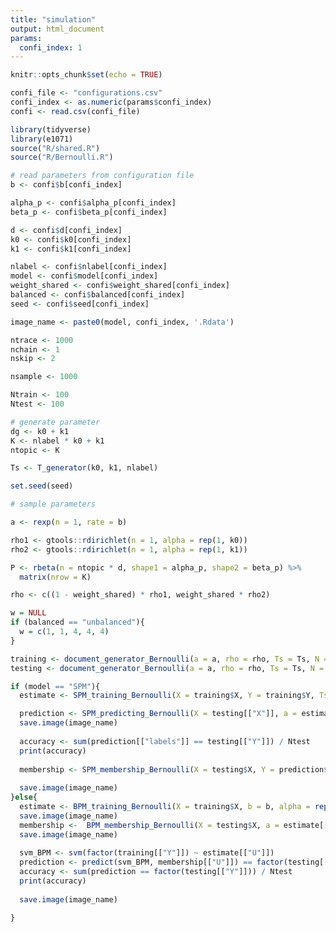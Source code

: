 ```yaml
---
title: "simulation"
output: html_document
params:
  confi_index: 1
---
```


```r
knitr::opts_chunk$set(echo = TRUE)
```

```r
confi_file <- "configurations.csv"
confi_index <- as.numeric(params$confi_index)
confi <- read.csv(confi_file)
```

```r
library(tidyverse)
library(e1071)
source("R/shared.R")
source("R/Bernoulli.R")
```

```r
# read parameters from configuration file
b <- confi$b[confi_index]

alpha_p <- confi$alpha_p[confi_index]
beta_p <- confi$beta_p[confi_index]

d <- confi$d[confi_index]
k0 <- confi$k0[confi_index]
k1 <- confi$k1[confi_index]

nlabel <- confi$nlabel[confi_index]
model <- confi$model[confi_index]
weight_shared <- confi$weight_shared[confi_index]
balanced <- confi$balanced[confi_index]
seed <- confi$seed[confi_index]

image_name <- paste0(model, confi_index, '.Rdata')

ntrace <- 1000
nchain <- 1
nskip <- 2

nsample <- 1000

Ntrain <- 100
Ntest <- 100
```

```r
# generate parameter
dg <- k0 + k1
K <- nlabel * k0 + k1
ntopic <- K

Ts <- T_generator(k0, k1, nlabel)
```

```r
set.seed(seed)

# sample parameters

a <- rexp(n = 1, rate = b)

rho1 <- gtools::rdirichlet(n = 1, alpha = rep(1, k0))
rho2 <- gtools::rdirichlet(n = 1, alpha = rep(1, k1))

P <- rbeta(n = ntopic * d, shape1 = alpha_p, shape2 = beta_p) %>%
  matrix(nrow = K)

rho <- c((1 - weight_shared) * rho1, weight_shared * rho2)

w = NULL
if (balanced == "unbalanced"){
  w = c(1, 1, 4, 4, 4)
}
```
```r
training <- document_generator_Bernoulli(a = a, rho = rho, Ts = Ts, N = Ntrain, P = P, seed = seed)
testing <- document_generator_Bernoulli(a = a, rho = rho, Ts = Ts, N = Ntest, P = P, seed = seed + 1)
```
```r
if (model == "SPM"){
  estimate <- SPM_training_Bernoulli(X = training$X, Y = training$Y, Ts = Ts, b = b, alpha = rep(1, k0 + k1), alpha_p = alpha_p, beta_p = beta_p, VI = TRUE)

  prediction <- SPM_predicting_Bernoulli(X = testing[["X"]], a = estimate$a, rho = estimate$rho, Ts = Ts, P = estimate$P)
  save.image(image_name)
  
  accuracy <- sum(prediction[["labels"]] == testing[["Y"]]) / Ntest
  print(accuracy)
  
  membership <- SPM_membership_Bernoulli(X = testing$X, Y = prediction$labels, a = estimate$a, rho = estimate$rho, Ts = Ts, P = estimate$P, VI = TRUE )
  
  save.image(image_name)
}else{
  estimate <- BPM_training_Bernoulli(X = training$X, b = b, alpha = rep(1, ntopic), alpha_p = alpha_p, beta_p = beta_p, ntopic = ntopic, VI = FALSE)
  save.image(image_name)
  membership <-  BPM_membership_Bernoulli(X = testing$X, a = estimate[["a"]], rho = estimate[["rho"]], P = estimate[["P"]], VI = TRUE)
  save.image(image_name)
  
  svm_BPM <- svm(factor(training[["Y"]]) ~ estimate[["U"]])
  prediction <- predict(svm_BPM, membership[["U"]]) == factor(testing[["Y"]])
  accuracy <- sum(prediction == factor(testing[["Y"]])) / Ntest
  print(accuracy)
  
  save.image(image_name)

}
```




